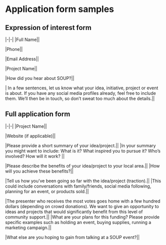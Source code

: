 # Application form samples

## Expression of interest form

|-|-|
|Full Name||

|Phone||

|Email Address||

|Project Name||

|How did you hear about SOUP?||

| In a few sentences, let us know what your idea, initiative, project or event is about. If you have any social media profiles already, feel free to include them. We’ll then be in touch, so don’t sweat too much about the details.||


## Full application form

|-|-|
|Project Name||

|Website (if applicable)||

|Please provide a short summary of your idea/project.||
|In your summary you might want to include: What is it? What inspired you to pursue it? Who’s involved? How will it work? ||

|Please describe the benefits of your idea/project to your local area.||
|How will you achieve these benefits?||

|Tell us how you’ve been going so far with the idea/project (traction).||
|This could include conversations with family/friends, social media following, planning for an event, or products sold.||

|The presenter who receives the most votes goes home with a few hundred dollars (depending on crowd donations). We want to give an opportunity to ideas and projects that would significantly benefit from this level of community support.||
|What are your plans for this funding? Please provide specific examples such as holding an event, buying supplies, running a marketing campaign.||

|What else are you hoping to gain from talking at a SOUP event?||